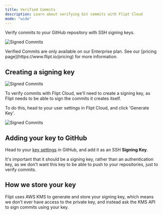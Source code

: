 ```yaml
---
title: Verified Commits
description: Learn about verifying Git commits with Flipt Cloud
mode: "wide"
---
```


Verify commits to your GitHub repository with SSH signing keys.

![Signed Commits](/images/cloud/features/verified-commits/commits.png)

<Info>
  Verified Commits are only available on our Enterprise plan.
  See our [pricing page](https://www.flipt.io/pricing) for more
  information.
</Info>

## Creating a signing key

![Signed Commits](/images/cloud/features/verified-commits/generate-key.png)

To verify commits with Flipt Cloud, we'll need to create a
signing key, as Flipt needs to be able to sign the commits it
creates itself.

To do this, head to your user settings in Flipt Cloud, and click 'Generate Key'.

![Signed Commits](/images/cloud/features/verified-commits/signing-key.png)

## Adding your key to GitHub

Head to your [key settings](https://github.com/settings/keys) in GitHub, and add it
as an SSH **Signing Key**.

It's important that it should be a signing key, rather than an authentication
key, as we don't want this key to be able to push to your repositories, just to
verify commits.


## How we store your key

Flipt uses AWS KMS to generate and store your signing key, which means we don't
ever have access to the private key, and instead ask the KMS API to sign commits
using your key.
